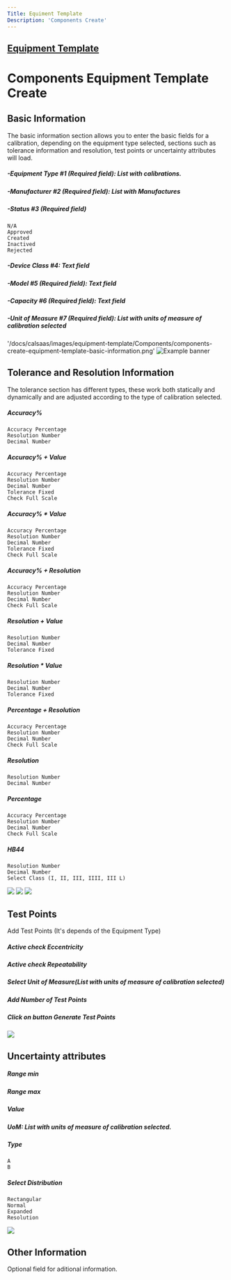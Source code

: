 ```yaml
---
Title: Equiment Template
Description: 'Components Create'
---
```

 
##  <a href="Equipment Template.mdx">Equipment Template</a> 
# Components Equipment Template Create

##  Basic Information

The basic information section allows you to enter the basic fields for a calibration, depending on the equipment type selected, sections such as tolerance information and resolution, test points or uncertainty attributes will load.
##### -Equipment Type #1 (Required field): List with calibrations.
##### -Manufacturer #2 (Required field): List with Manufactures
##### -Status #3 (Required field)
	N/A
	Approved
	Created
	Inactived
	Rejected

##### -Device Class #4: Text field
##### -Model #5 (Required field): Text field
##### -Capacity #6 (Required field): Text field
##### -Unit of Measure #7 (Required field): List with units of measure of calibration selected

'/docs/calsaas/images/equipment-template/Components/components-create-equipment-template-basic-information.png'
![Example banner](./images/equipment-template/Components/components-create-equipment-template-basic-information.png)

##  Tolerance and Resolution Information
 The tolerance section has different types, these work both statically and dynamically and are adjusted according to the type of calibration selected.
##### Accuracy% 
	Accuracy Percentage
	Resolution Number
	Decimal Number
##### Accuracy% + Value
	Accuracy Percentage
	Resolution Number
	Decimal Number
	Tolerance Fixed
	Check Full Scale
##### Accuracy% * Value
	Accuracy Percentage
	Resolution Number
	Decimal Number
	Tolerance Fixed
	Check Full Scale
##### Accuracy% + Resolution
	Accuracy Percentage
	Resolution Number
	Decimal Number
	Check Full Scale
##### Resolution + Value
	Resolution Number
	Decimal Number
	Tolerance Fixed
##### Resolution * Value
	Resolution Number
	Decimal Number
	Tolerance Fixed
##### Percentage + Resolution
	Accuracy Percentage
	Resolution Number
	Decimal Number
	Check Full Scale
##### Resolution
	Resolution Number
	Decimal Number
##### Percentage
	Accuracy Percentage
	Resolution Number
	Decimal Number
	Check Full Scale
##### HB44
	Resolution Number
	Decimal Number
	Select Class (I, II, III, IIII, III L)
<img  src="/images/equipment-template/Components/Equipmenttemplate-Components-ToleranceAndResolution-ToleranceType.gif"/>
<img  src="/images/equipment-template/Components/Equipmenttemplate-Components-ToleranceAndResolution-ToleranceType-2.gif"/>
<img  src="/images/equipment-template/Components/Equipmenttemplate-Components-ToleranceAndResolution-ToleranceType-3.gif"/>


##	Test Points
Add Test Points (It's depends of the Equipment Type)
##### Active check Eccentricity
##### Active check Repeatability
##### Select Unit of Measure(List with units of measure of calibration selected)
##### Add Number of Test Points
##### Click on button Generate Test Points

<img  src="/images/equipment-template/Components/Equipmenttemplate-Components-TestPoint.gif"/>


##	Uncertainty attributes
##### Range min
##### Range max
##### Value
##### UoM: List with units of measure of calibration selected.
##### Type
	A
	B
##### Select Distribution
	Rectangular
	Normal
	Expanded
	Resolution
<img  src="/images/equipment-template/Components/Equipmenttemplate-Components-UncertaintyAtributes.gif"/>


##	Other Information
Optional field for aditional information.


